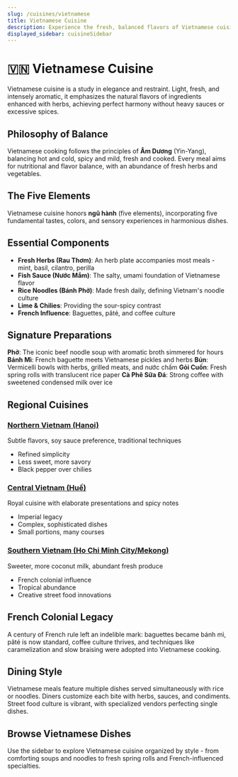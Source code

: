 ```yaml
---
slug: /cuisines/vietnamese
title: Vietnamese Cuisine
description: Experience the fresh, balanced flavors of Vietnamese cuisine - where French refinement meets Southeast Asian herbs and Vietnamese ingenuity
displayed_sidebar: cuisineSidebar
---
```


# 🇻🇳 Vietnamese Cuisine

Vietnamese cuisine is a study in elegance and restraint. Light, fresh, and intensely aromatic, it emphasizes the natural flavors of ingredients enhanced with herbs, achieving perfect harmony without heavy sauces or excessive spices.

## Philosophy of Balance

Vietnamese cooking follows the principles of **Âm Dương** (Yin-Yang), balancing hot and cold, spicy and mild, fresh and cooked. Every meal aims for nutritional and flavor balance, with an abundance of fresh herbs and vegetables.

## The Five Elements

Vietnamese cuisine honors **ngũ hành** (five elements), incorporating five fundamental tastes, colors, and sensory experiences in harmonious dishes.

## Essential Components

- **Fresh Herbs (Rau Thơm)**: An herb plate accompanies most meals - mint, basil, cilantro, perilla
- **Fish Sauce (Nước Mắm)**: The salty, umami foundation of Vietnamese flavor
- **Rice Noodles (Bánh Phở)**: Made fresh daily, defining Vietnam's noodle culture
- **Lime & Chilies**: Providing the sour-spicy contrast
- **French Influence**: Baguettes, pâté, and coffee culture

## Signature Preparations

**Phở**: The iconic beef noodle soup with aromatic broth simmered for hours
**Bánh Mì**: French baguette meets Vietnamese pickles and herbs
**Bún**: Vermicelli bowls with herbs, grilled meats, and nước chấm
**Gỏi Cuốn**: Fresh spring rolls with translucent rice paper
**Cà Phê Sữa Đá**: Strong coffee with sweetened condensed milk over ice

## Regional Cuisines

### [Northern Vietnam (Hanoi)](/locations/vietnam/hanoi)
Subtle flavors, soy sauce preference, traditional techniques
- Refined simplicity
- Less sweet, more savory
- Black pepper over chilies

### [Central Vietnam (Huế)](/locations/vietnam/hue)
Royal cuisine with elaborate presentations and spicy notes
- Imperial legacy
- Complex, sophisticated dishes
- Small portions, many courses

### [Southern Vietnam (Ho Chi Minh City/Mekong)](/locations/vietnam/hcmc)
Sweeter, more coconut milk, abundant fresh produce
- French colonial influence
- Tropical abundance
- Creative street food innovations

## French Colonial Legacy

A century of French rule left an indelible mark: baguettes became bánh mì, pâté is now standard, coffee culture thrives, and techniques like caramelization and slow braising were adopted into Vietnamese cooking.

## Dining Style

Vietnamese meals feature multiple dishes served simultaneously with rice or noodles. Diners customize each bite with herbs, sauces, and condiments. Street food culture is vibrant, with specialized vendors perfecting single dishes.

## Browse Vietnamese Dishes

Use the sidebar to explore Vietnamese cuisine organized by style - from comforting soups and noodles to fresh spring rolls and French-influenced specialties.
